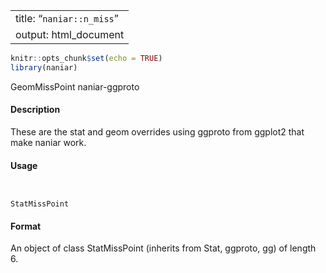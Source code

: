 
---
title: "``naniar::n_miss``"
output: html_document
---

```r
knitr::opts_chunk$set(echo = TRUE)
library(naniar)
```
GeomMissPoint naniar-ggproto

####  Description 

These are the stat and geom overrides using ggproto from ggplot2 that make naniar work.

####  Usage 
<pre><code>

StatMissPoint
</code></pre>

#### Format
An object of class StatMissPoint (inherits from Stat, ggproto, gg) of length 6.

